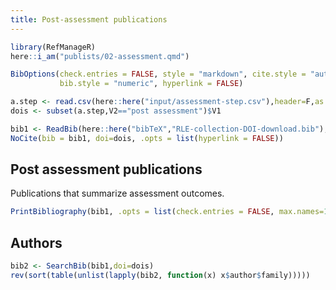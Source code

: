 ```yaml
---
title: Post-assessment publications
---
```





```r
library(RefManageR)
here::i_am("publists/02-assessment.qmd")

BibOptions(check.entries = FALSE, style = "markdown", cite.style = "authoryear",
           bib.style = "numeric", hyperlink = FALSE)
```

```r
a.step <- read.csv(here::here("input/assessment-step.csv"),header=F,as.is=T)
dois <- subset(a.step,V2=="post assessment")$V1
```


```r
bib1 <- ReadBib(here::here("bibTeX","RLE-collection-DOI-download.bib"), check = FALSE)
NoCite(bib = bib1, doi=dois, .opts = list(hyperlink = FALSE))
```


## Post assessment publications

Publications that summarize assessment outcomes.


```r
PrintBibliography(bib1, .opts = list(check.entries = FALSE, max.names=100, sorting = "ydnt"))
```

## Authors

```r
bib2 <- SearchBib(bib1,doi=dois)
rev(sort(table(unlist(lapply(bib2, function(x) x$author$family)))))
```
